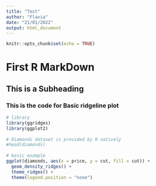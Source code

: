 ```yaml
---
title: "Test"
author: "Flavia"
date: "21/01/2022"
output: html_document
---
```


```r
knitr::opts_chunk$set(echo = TRUE)
```

# First R MarkDown

## This is a Subheading

### This is the code for Basic ridgeline plot


```r
# library
library(ggridges)
library(ggplot2)
 
# Diamonds dataset is provided by R natively
#head(diamonds)
 
# basic example
ggplot(diamonds, aes(x = price, y = cut, fill = cut)) +
  geom_density_ridges() +
  theme_ridges() + 
  theme(legend.position = "none")

```



